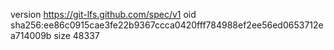 version https://git-lfs.github.com/spec/v1
oid sha256:ee86c0915cae3fe22b9367ccca0420fff784988ef2ee56ed0653712ea714009b
size 48337
